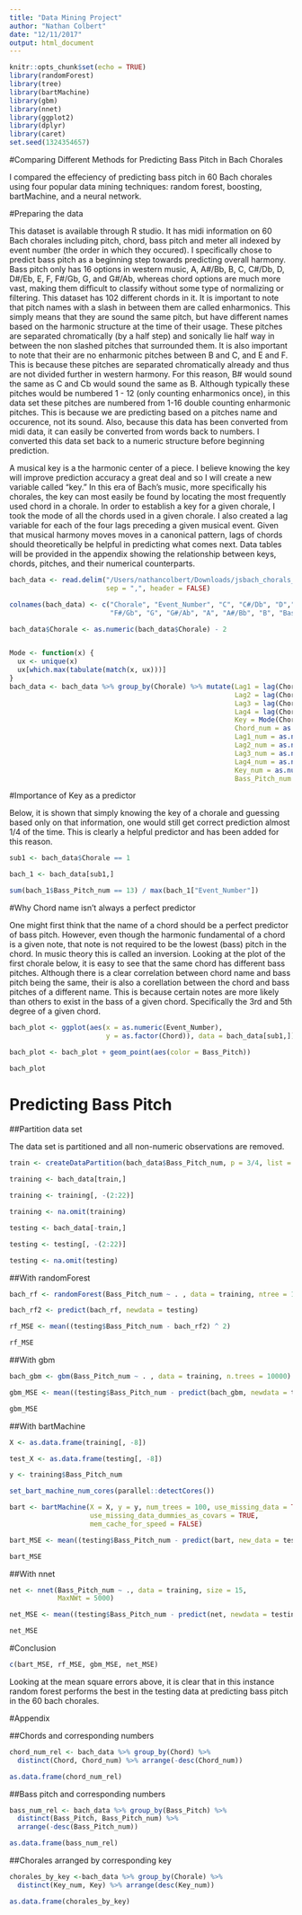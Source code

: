 ```yaml
---
title: "Data Mining Project"
author: "Nathan Colbert"
date: "12/11/2017"
output: html_document
---
```


```r
knitr::opts_chunk$set(echo = TRUE)
library(randomForest)
library(tree)
library(bartMachine)
library(gbm)
library(nnet)
library(ggplot2)
library(dplyr)
library(caret)
set.seed(1324354657)
```

#Comparing Different Methods for Predicting Bass Pitch in Bach Chorales


I compared the effeciency of predicting bass pitch in 60 Bach chorales using four popular data mining techniques: random forest, boosting, bartMachine, and a neural network. 

#Preparing the data

This dataset is available through R studio. It has midi information on 60 Bach chorales including pitch, chord, bass pitch and meter all indexed by event number (the order in which they occured). I specifically chose to predict bass pitch as a beginning step towards predicting overall harmony. Bass pitch only has 16 options in western music, A, A#/Bb, B, C, C#/Db, D, D#/Eb, E, F, F#/Gb, G, and G#/Ab, whereas chord options are much more vast, making them difficult to classify without some type of normalizing or filtering. This dataset has 102 different chords in it. It is important to note that pitch names with a slash in between them are called enharmonics. This simply means that they are sound the same pitch, but have different names based on the harmonic structure at the time of their usage. These pitches are separated chromatically (by a half step) and sonically lie half way in between the non slashed pitches that surrounded them. It is also important to note that their are no enharmonic pitches between B and C, and E and F. This is because these pitches are separated chromatically already and thus are not divided further in western harmony. For this reason, B# would sound the same as C and Cb would sound the same as B. Although typically these pitches would be numbered 1 - 12 (only counting enharmonics once), in this data set these pitches are numbered from 1-16 double counting enharmonic pitches. This is because we are predicting based on a pitches name and occurence, not its sound. Also, because this data has been converted from midi data, it can easily be converted from words back to numbers. I converted this data set back to a numeric structure before beginning prediction. 

A musical key is a the harmonic center of a piece. I believe knowing the key will improve prediction accuracy a great deal and so I will create a new variable called "key." In this era of Bach's music, more specifically his chorales, the key can most easily be found by locating the most frequently used chord in a chorale. In order to establish a key for a given chorale, I took the mode of all the chords used in a given chorale. I also created a lag variable for each of the four lags preceding a given musical event. Given that musical harmony moves moves in a canonical pattern, lags of chords should theoretically be helpful in predicting what comes next. Data tables will be provided in the appendix showing the relationship between keys, chords, pitches, and their numerical counterparts.

```r
bach_data <- read.delim("/Users/nathancolbert/Downloads/jsbach_chorals_harmony/jsbach_chorals_harmony.data",
                        sep = ",", header = FALSE)

colnames(bach_data) <- c("Chorale", "Event_Number", "C", "C#/Db", "D","D#/Eb", "E", "F",
                         "F#/Gb", "G", "G#/Ab", "A", "A#/Bb", "B", "Bass_Pitch", "Meter", "Chord")

bach_data$Chorale <- as.numeric(bach_data$Chorale) - 2


Mode <- function(x) {
  ux <- unique(x)
  ux[which.max(tabulate(match(x, ux)))]
}
bach_data <- bach_data %>% group_by(Chorale) %>% mutate(Lag1 = lag(Chord),
                                                        Lag2 = lag(Chord, n = 2L),
                                                        Lag3 = lag(Chord, n = 3L),
                                                        Lag4 = lag(Chord, n = 4L),
                                                        Key = Mode(Chord),
                                                        Chord_num = as.numeric(Chord),
                                                        Lag1_num = as.numeric(Lag1),
                                                        Lag2_num = as.numeric(Lag2),
                                                        Lag3_num = as.numeric(Lag3),
                                                        Lag4_num = as.numeric(Lag4),
                                                        Key_num = as.numeric(Key),
                                                        Bass_Pitch_num = as.numeric(Bass_Pitch))


```

#Importance of Key as a predictor

Below, it is shown that simply knowing the key of a chorale and guessing based only on that information, one would still get correct prediction almost 1/4 of the time. This is clearly a helpful predictor and has been added for this reason.
```r
sub1 <- bach_data$Chorale == 1

bach_1 <- bach_data[sub1,]

sum(bach_1$Bass_Pitch_num == 13) / max(bach_1["Event_Number"])
```


#Why Chord name isn't always a perfect predictor

One might first think that the name of a chord should be a perfect predictor of bass pitch. However, even though the harmonic fundamental of a chord is a given note, that note is not required to be the lowest (bass) pitch in the chord. In music theory this is called an inversion. Looking at the plot of the first chorale below, it is easy to see that the same chord has different bass pitches. Although there is a clear correlation between chord name and bass pitch being the same, their is also a corellation between the chord and bass pitches of a different name. This is because certain notes are more likely than others to exist in the bass of a given chord. Specifically the 3rd and 5th degree of a given chord. 

```r
bach_plot <- ggplot(aes(x = as.numeric(Event_Number),
                        y = as.factor(Chord)), data = bach_data[sub1,])

bach_plot <- bach_plot + geom_point(aes(color = Bass_Pitch))

bach_plot 

```

# Predicting Bass Pitch

##Partition data set

The data set is partitioned and all non-numeric observations are removed.

```r
train <- createDataPartition(bach_data$Bass_Pitch_num, p = 3/4, list = FALSE)

training <- bach_data[train,]

training <- training[, -(2:22)]

training <- na.omit(training)

testing <- bach_data[-train,]

testing <- testing[, -(2:22)]

testing <- na.omit(testing)
```

##With randomForest

```r
bach_rf <- randomForest(Bass_Pitch_num ~ . , data = training, ntree = 1000)

bach_rf2 <- predict(bach_rf, newdata = testing)

rf_MSE <- mean((testing$Bass_Pitch_num - bach_rf2) ^ 2)

rf_MSE
```

##With gbm

```r
bach_gbm <- gbm(Bass_Pitch_num ~ . , data = training, n.trees = 10000)

gbm_MSE <- mean((testing$Bass_Pitch_num - predict(bach_gbm, newdata = testing, n.trees = 10000)) ^ 2)

gbm_MSE
```

##With bartMachine

```r
X <- as.data.frame(training[, -8])

test_X <- as.data.frame(testing[, -8])

y <- training$Bass_Pitch_num

set_bart_machine_num_cores(parallel::detectCores())

bart <- bartMachine(X = X, y = y, num_trees = 100, use_missing_data = TRUE,
                    use_missing_data_dummies_as_covars = TRUE,
                    mem_cache_for_speed = FALSE)

bart_MSE <- mean((testing$Bass_Pitch_num - predict(bart, new_data = test_X )) ^ 2)

bart_MSE
```


##With nnet

```r
net <- nnet(Bass_Pitch_num ~ ., data = training, size = 15,
            MaxNWt = 5000)

net_MSE <- mean((testing$Bass_Pitch_num - predict(net, newdata = testing)) ^ 2)

net_MSE
```

#Conclusion

```r
c(bart_MSE, rf_MSE, gbm_MSE, net_MSE)
```
Looking at the mean square errors above, it is clear that in this instance random forest performs the best in the testing data at predicting bass pitch in the 60 bach chorales.


#Appendix

##Chords and corresponding numbers

```r
chord_num_rel <- bach_data %>% group_by(Chord) %>% 
  distinct(Chord, Chord_num) %>% arrange(-desc(Chord_num))

as.data.frame(chord_num_rel)
```


##Bass pitch and corresponding numbers

```r
bass_num_rel <- bach_data %>% group_by(Bass_Pitch) %>% 
  distinct(Bass_Pitch, Bass_Pitch_num) %>% 
  arrange(-desc(Bass_Pitch_num))

as.data.frame(bass_num_rel)
```

##Chorales arranged by corresponding key

```r
chorales_by_key <-bach_data %>% group_by(Chorale) %>% 
  distinct(Key_num, Key) %>% arrange(desc(Key_num))

as.data.frame(chorales_by_key)
```
